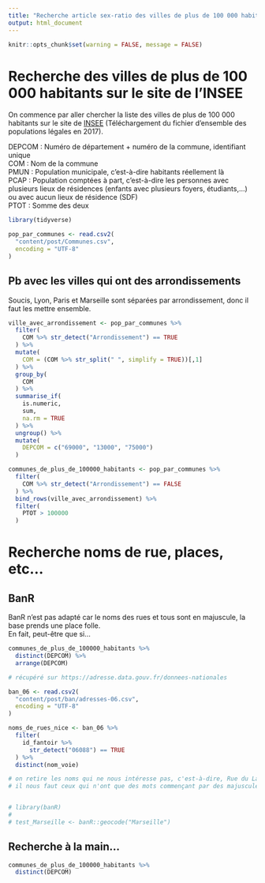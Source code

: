 ```yaml
---
title: "Recherche article sex-ratio des villes de plus de 100 000 habitants"
output: html_document
---
```


```r

knitr::opts_chunk$set(warning = FALSE, message = FALSE)

```
  
# Recherche des villes de plus de 100 000 habitants sur le site de l'INSEE  
  
On commence par aller chercher la liste des villes de plus de 100 000 habitants sur le site de [INSEE](https://www.insee.fr/fr/statistiques/4265429?sommaire=4265511) (Téléchargement du fichier d'ensemble des populations légales en 2017).  
  
DEPCOM : Numéro de département + numéro de la commune, identifiant unique  
COM : Nom de la commune  
PMUN : Population municipale, c'est-à-dire habitants réellement là  
PCAP : Population comptées à part, c'est-à-dire les personnes avec plusieurs lieux de résidences (enfants avec plusieurs foyers, étudiants,...) ou avec aucun lieux de résidence (SDF)  
PTOT : Somme des deux  
  
```r

library(tidyverse)

pop_par_communes <- read.csv2(
  "content/post/Communes.csv",
  encoding = "UTF-8"
)


```
  
  
## Pb avec les villes qui ont des arrondissements  
  
Soucis, Lyon, Paris et Marseille sont séparées par arrondissement, donc il faut les mettre ensemble.  
  
```r

ville_avec_arrondissement <- pop_par_communes %>% 
  filter(
    COM %>% str_detect("Arrondissement") == TRUE
  ) %>% 
  mutate(
    COM = (COM %>% str_split(" ", simplify = TRUE))[,1]
  ) %>% 
  group_by(
    COM
  ) %>% 
  summarise_if(
    is.numeric,
    sum,
    na.rm = TRUE
  ) %>% 
  ungroup() %>% 
  mutate(
    DEPCOM = c("69000", "13000", "75000")
  )

communes_de_plus_de_100000_habitants <- pop_par_communes %>% 
  filter(
    COM %>% str_detect("Arrondissement") == FALSE
  ) %>% 
  bind_rows(ville_avec_arrondissement) %>% 
  filter(
    PTOT > 100000
  )

```
  
  
  
# Recherche noms de rue, places, etc...  
  
## BanR  
  
BanR n'est pas adapté car le noms des rues et tous sont en majuscule, la base prends une place folle.  
En fait, peut-être que si...  
  
```r

communes_de_plus_de_100000_habitants %>% 
  distinct(DEPCOM) %>% 
  arrange(DEPCOM)

# récupéré sur https://adresse.data.gouv.fr/donnees-nationales

ban_06 <- read.csv2(
  "content/post/ban/adresses-06.csv",
  encoding = "UTF-8"
)

noms_de_rues_nice <- ban_06 %>%
  filter(
    id_fantoir %>% 
      str_detect("06088") == TRUE
  ) %>%
  distinct(nom_voie)

# on retire les noms qui ne nous intéresse pas, c'est-à-dire, Rue du Lavoir, Avenue du Beau Site....
# il nous faut ceux qui n'ont que des mots commençant par des majuscules (pb : Allfred de Musset, Prince de Galles...)


# library(banR)
# 
# test_Marseille <- banR::geocode("Marseille")

```
  
  
## Recherche à la main...   
  
```r

communes_de_plus_de_100000_habitants %>% 
  distinct(DEPCOM)

```

  
  
  
